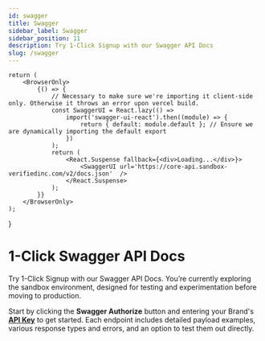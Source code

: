 ```yaml
---
id: swagger
title: Swagger
sidebar_label: Swagger 
sidebar_position: 11
description: Try 1-Click Signup with our Swagger API Docs
slug: /swagger
---
```



    return (
        <BrowserOnly>
            {() => {
                // Necessary to make sure we're importing it client-side only. Otherwise it throws an error upon vercel build.
                const SwaggerUI = React.lazy(() =>
                    import('swagger-ui-react').then((module) => {
                        return { default: module.default }; // Ensure we are dynamically importing the default export
                    })
                );
                return (
                    <React.Suspense fallback={<div>Loading...</div>}>
                        <SwaggerUI url='https://core-api.sandbox-verifiedinc.com/v2/docs.json'  />
                    </React.Suspense>
                );
            }}
        </BrowserOnly>
    );
}

# 1-Click Swagger API Docs

Try 1-Click Signup with our Swagger API Docs. You’re currently exploring the sandbox environment, designed for testing and experimentation before moving to production.

Start by clicking the **Swagger Authorize** button and entering your Brand's **[API Key](#authentication)** to get started.
Each endpoint includes detailed payload examples, various response types and errors, and an option to test them out directly.

<DevelopmentWorkAdmonition />

<SwaggerDocs />


